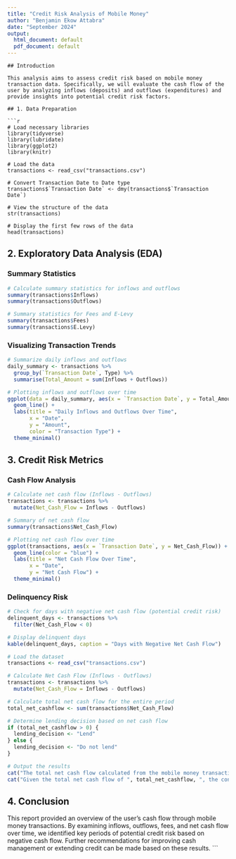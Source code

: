 ---
title: "Credit Risk Analysis of Mobile Money"
author: "Benjamin Ekow Attabra"
date: "September 2024"
output:
  html_document: default
  pdf_document: default
---
```
## Introduction

This analysis aims to assess credit risk based on mobile money transaction data. Specifically, we will evaluate the cash flow of the user by analyzing inflows (deposits) and outflows (expenditures) and provide insights into potential credit risk factors.

## 1. Data Preparation

```{r setup, include=FALSE}
# Load necessary libraries
library(tidyverse)
library(lubridate)
library(ggplot2)
library(knitr)

# Load the data
transactions <- read_csv("transactions.csv")

# Convert Transaction Date to Date type
transactions$`Transaction Date` <- dmy(transactions$`Transaction Date`)

# View the structure of the data
str(transactions)

# Display the first few rows of the data
head(transactions)
```

## 2. Exploratory Data Analysis (EDA)

### Summary Statistics

```{r summary-stats}
# Calculate summary statistics for inflows and outflows
summary(transactions$Inflows)
summary(transactions$Outflows)

# Summary statistics for Fees and E-Levy
summary(transactions$Fees)
summary(transactions$E.Levy)
```

### Visualizing Transaction Trends

```{r transaction-trends, echo=FALSE}
# Summarize daily inflows and outflows
daily_summary <- transactions %>%
  group_by(`Transaction Date`, Type) %>%
  summarise(Total_Amount = sum(Inflows + Outflows))

# Plotting inflows and outflows over time
ggplot(data = daily_summary, aes(x = `Transaction Date`, y = Total_Amount, color = Type)) +
  geom_line() +
  labs(title = "Daily Inflows and Outflows Over Time",
       x = "Date",
       y = "Amount",
       color = "Transaction Type") +
  theme_minimal()
```

## 3. Credit Risk Metrics

### Cash Flow Analysis

```{r cash-flow-analysis}
# Calculate net cash flow (Inflows - Outflows)
transactions <- transactions %>%
  mutate(Net_Cash_Flow = Inflows - Outflows)

# Summary of net cash flow
summary(transactions$Net_Cash_Flow)

# Plotting net cash flow over time
ggplot(transactions, aes(x = `Transaction Date`, y = Net_Cash_Flow)) +
  geom_line(color = "blue") +
  labs(title = "Net Cash Flow Over Time",
       x = "Date",
       y = "Net Cash Flow") +
  theme_minimal()
```

### Delinquency Risk

```{r delinquency-risk}
# Check for days with negative net cash flow (potential credit risk)
delinquent_days <- transactions %>%
  filter(Net_Cash_Flow < 0)

# Display delinquent days
kable(delinquent_days, caption = "Days with Negative Net Cash Flow")
```

```{r}
# Load the dataset
transactions <- read_csv("transactions.csv")

# Calculate Net Cash Flow (Inflows - Outflows)
transactions <- transactions %>%
  mutate(Net_Cash_Flow = Inflows - Outflows)

# Calculate total net cash flow for the entire period
total_net_cashflow <- sum(transactions$Net_Cash_Flow)

# Determine lending decision based on net cash flow
if (total_net_cashflow > 0) {
  lending_decision <- "Lend"
} else {
  lending_decision <- "Do not lend"
}

# Output the results
cat("The total net cash flow calculated from the mobile money transactions is: ", total_net_cashflow, "\n")
cat("Given the total net cash flow of ", total_net_cashflow, ", the conclusion drawn from this analysis is: '", lending_decision, "'.\n\n")
```

## 4. Conclusion

This report provided an overview of the user's cash flow through mobile money transactions. By examining inflows, outflows, fees, and net cash flow over time, we identified key periods of potential credit risk based on negative cash flow. Further recommendations for improving cash management or extending credit can be made based on these results.
```